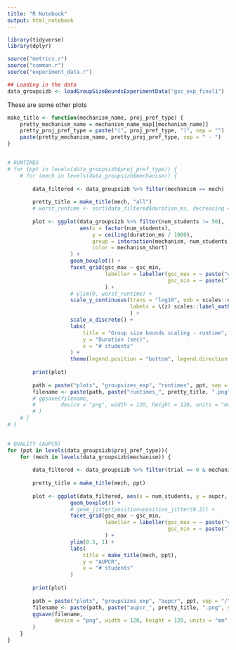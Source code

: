 ```yaml
---
title: "R Notebook"
output: html_notebook
---
```

```r
library(tidyverse)
library(dplyr)

source("metrics.r")
source("common.r")
source("experiment_data.r")

## Loading in the data
data_groupsizb <- loadGroupSizeBoundsExperimentData("gsc_exp_final1")

```

These are some other plots

```r


make_title <- function(mechanism_name, proj_pref_type) {
    pretty_mechanism_name = mechanism_name_map[[mechanism_name]]
    pretty_proj_pref_type = paste("(", proj_pref_type, ")", sep = "")
    paste(pretty_mechanism_name, pretty_proj_pref_type, sep = " - ")
}


# RUNTIMES
# for (ppt in levels(data_groupsizb$proj_pref_type)) {
    # for (mech in levels(data_groupsizb$mechanism)) {
        
        data_filtered <- data_groupsizb %>% filter(mechanism == mech)
        
        pretty_title = make_title(mech, "all")
        # worst_runtime <- sort(data_filtered$duration_ms, decreasing = TRUE)[4] / 1000
        
        plot <- ggplot(data_groupsizb %>% filter(num_students != 50),
                       aes(x = factor(num_students),
                           y = ceiling(duration_ms / 1000),
                           group = interaction(mechanism, num_students),
                           color = mechanism_short)
                    ) +
                    geom_boxplot() +
                    facet_grid(gsc_max ~ gsc_min,
                               labeller = labeller(gsc_max = ~ paste("u:", .),
                                                   gsc_min = ~ paste("l:", .))
                               ) +
                    # ylim(0, worst_runtime) + 
                    scale_y_continuous(trans = "log10", oob = scales::oob_squish_any,
                                       labels = \(z) scales::label_math(expr = 10^.x)(log10(z))
                                       ) + 
                    scale_x_discrete() +
                    labs(
                        title = "Group size bounds scaling - runtime",
                        y = "Duration (sec)",
                        x = "# students"
                    ) +
                    theme(legend.position = "bottom", legend.direction = "horizontal")
        
        print(plot)
        
        path = paste("plots", "groupsizes_exp", "runtimes", ppt, sep = "/")
        filename <- paste(path, paste("runtimes_", pretty_title, ".png", sep = ""), sep ="/")
        # ggsave(filename,
        #        device = "png", width = 120, height = 120, units = "mm", pointsize = 100
        # )
    # }
# }

        
# QUALITY (AUPCR)
for (ppt in levels(data_groupsizb$proj_pref_type)){
    for (mech in levels(data_groupsizb$mechanism)) {
        
        data_filtered <- data_groupsizb %>% filter(trial == 0 & mechanism == mech & proj_pref_type == ppt)
        
        pretty_title = make_title(mech, ppt)
        
        plot <- ggplot(data_filtered, aes(x = num_students, y = aupcr, group = num_students)) +
                    geom_boxplot() +
                    # geom_jitter(position=position_jitter(0.2)) +
                    facet_grid(gsc_max ~ gsc_min,
                               labeller = labeller(gsc_max = ~ paste("u:", .),
                                                   gsc_min = ~ paste("l:", .))
                               ) +
                    ylim(0.5, 1) + 
                    labs(
                        title = make_title(mech, ppt),
                        y = "AUPCR",
                        x = "# students"
                    )
        
        print(plot)
        
        path = paste("plots", "groupsizes_exp", "aupcr", ppt, sep = "/")
        filename <- paste(path, paste("aupcr_", pretty_title, ".png", sep = ""), sep ="/")
        ggsave(filename,
               device = "png", width = 120, height = 120, units = "mm", pointsize = 100
        )
    }
}
```
